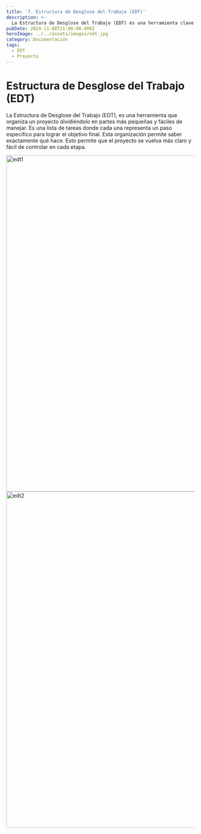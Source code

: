 ```yaml
---
title: '7. Estructura de Desglose del Trabajo (EDT)'
description: >-
  La Estructura de Desglose del Trabajo (EDT) es una herramienta clave en la formulación de proyectos, ya que permite organizar y visualizar el trabajo en fases manejables y bien definidas.
pubDate: 2024-11-08T21:00:00.000Z
heroImage: ../../assets/images/edt.jpg
category: Documentación
tags:
  - EDT
  - Proyecto
---
```


# Estructura de Desglose del Trabajo (EDT)

La Estructura de Desglose del Trabajo (EDT), es una herramienta que organiza un proyecto dividiéndolo en partes más pequeñas y fáciles de manejar. Es una lista de tareas donde cada una representa un paso específico para lograr el objetivo final. Esta organización permite saber exactamente qué hace. Esto permite que el proyecto se vuelva más claro y fácil de controlar en cada etapa.

<div style={{ display: 'flex', justifyContent: 'center' }}>
	<img src='/imgs/edt1.PNG' alt='edt1' width='900' />
</div>

<div style={{ display: 'flex', justifyContent: 'center' }}>
	<img src='/imgs/edt2.PNG' alt='edt2' width='900' />
</div>
